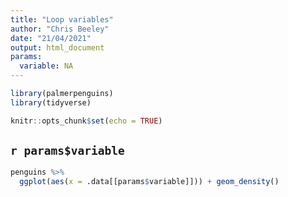 ```yaml
---
title: "Loop variables"
author: "Chris Beeley"
date: "21/04/2021"
output: html_document
params:
  variable: NA
---
```


```r

library(palmerpenguins)
library(tidyverse)

knitr::opts_chunk$set(echo = TRUE)

```

## `r params$variable`

```r

penguins %>% 
  ggplot(aes(x = .data[[params$variable]])) + geom_density()

```
